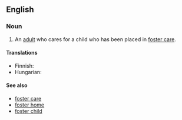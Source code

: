 ==English==

===Noun===
{{en-noun|sg=[[foster]] [[parent]]}}

# An [[adult]] who cares for a child who has been placed in [[foster care]].

====Translations====
{{trans-top|an adult who cares for a child who has been placed in foster care}}
* Finnish: {{t-|fi|kasvatusvanhempi}}
* Hungarian: {{t-|hu|nevelőszülő}}
{{trans-mid}}
{{trans-bottom}}

====See also====
* [[foster care]]
* [[foster home]]
* [[foster child]]